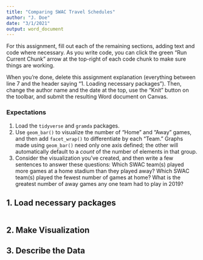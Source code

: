 ```yaml
---
title: "Comparing SWAC Travel Schedules"
author: "J. Doe"
date: "3/1/2021"
output: word_document
---
```


For this assignment, fill out each of the remaining sections, adding text and code where necessary. As you write code, you can click the green "Run Current Chunk" arrow at the top-right of each code chunk to make sure things are working.

When you're done, delete this assignment explanation (everything between line 7 and the header saying "1. Loading necessary packages"). Then, change the author name and the date at the top, use the "Knit" button on the toolbar, and submit the resulting Word document on Canvas.

### Expectations

1.  Load the `tidyverse` and `gramda` packages.
2.  Use `geom_bar()` to visualize the number of "Home" and "Away" games, and then add `facet_wrap()` to differentiate by each "Team." Graphs made using `geom_bar()` need only one axis defined; the other will automatically default to a *count* of the number of elements in that group.
3.  Consider the visualization you've created, and then write a few sentences to answer these questions: Which SWAC team(s) played more games at a home stadium than they played away? Which SWAC team(s) played the fewest number of games at home? What is the greatest number of away games any one team had to play in 2019?

## 1. Load necessary packages

```r

```

## 2. Make Visualization

## 3. Describe the Data
